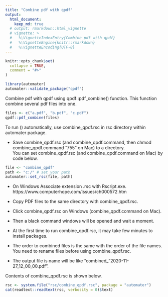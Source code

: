```yaml
---
title: "Combine pdf with qpdf"
output: 
  html_document:
    keep_md: true
  # output: rmarkdown::html_vignette
  # vignette: >
  #   %\VignetteIndexEntry{Combine pdf with qpdf}
  #   %\VignetteEngine{knitr::rmarkdown}
  #   %\VignetteEncoding{UTF-8}
---
```


```r
knitr::opts_chunk$set(
  collapse = TRUE,
  comment = "#>"
)
```

```r
library(automater)
automater::validate_package("qpdf")
```


Combine pdf with qpdf using qpdf::pdf_combine() function.
This function combine several pdf files into one.


```r
files <- c("a.pdf", "b.pdf", "c.pdf")
qpdf::pdf_combine(files)
```

To run () automatically, use combine_qpdf.rsc in rsc directory within automater package.   

- Save combine_qpdf.rsc (and combine_qpdf.command, then chmod combine_qpdf.command "755" on Mac) to a directory.    
  You can set combine_qpdf.rsc (and combine_qpdf.command on Mac) by code below.    

```r
file <- "combine_qpdf"
path <- "c:/" # set your path
automater::set_rsc(file, path)
```

- On Windows Associate extension .rsc with Rscript.exe.    
  https://www.computerhope.com/issues/ch000572.htm    


- Copy PDF files to the same directory with combine_qpdf.rsc.   
- Click combine_qpdf.rsc on Windows (combine_qpdf.command on Mac).   
- Then a black command windows will be opened and wait a moment.   
- At the first time to run combine_qpdf.rsc, it may take few minutes to install packages.   
- The order to combined files is the same with the order of the file names.    
  You need to rename files before using combine_qpdf.rsc.    
- The output file is name will be like "combined_"2020-11-27_12_00_00.pdf".    

Contents of combine_qpdf.rsc is shown below. 

```r
rsc <- system.file("rsc/combine_qpdf.rsc", package = "automater")
cat(readtext::readtext(rsc, verbosity = 0)$text)
```
